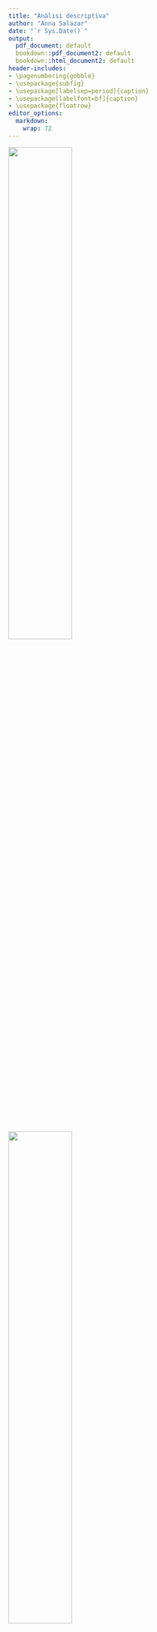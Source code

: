 ```yaml
---
title: "Anàlisi descriptiva"
author: "Anna Salazar"
date: "`r Sys.Date()`"
output:
  pdf_document: default
  bookdown::pdf_document2: default
  bookdown::html_document2: default
header-includes:
- \pagenumbering{gobble}
- \usepackage{subfig}
- \usepackage[labelsep=period]{caption}
- \usepackage[labelfont=bf]{caption}
- \usepackage{floatrow}
editor_options:
  markdown:
    wrap: 72
---
```

\vspace{130mm}

<left>
![](~/Documents/GitHub/TFG/Imatges portada/fme.png){width="50%"}
</left> <right>
![](~/Documents/GitHub/TFG/Imatges portada/UB.png){width="50%"}
</right> 
\newpage

\renewcommand{\contentsname}{Índex}
\renewcommand{\figurename}{Figura}
\renewcommand{\tablename}{Taula}
\floatsetup[table]{capposition=bottom}
\floatsetup[figure]{capposition=bottom}
\captionsetup{width=.75\textwidth}
\tableofcontents

\pagebreak

\pagenumbering{arabic}

```r
knitr::opts_chunk$set(echo = FALSE)
x <- c("bigrquery", "kableExtra", "DBI", "knitr", "dplyr", "VIM", "tidyverse", "summarytools", "reshape2", "ggplot2", "devtools", "naniar", "forcats", "sqldf", "factoextra")

lapply(x, require, character.only = TRUE)

projecte <- "level-oxygen-353005"

dades <- dbConnect(
  bigrquery::bigquery(),
  project = projecte,
  dataset = "examen_final",
  billing = projecte
)
```


# Descripció de la base de dades

```r
A <- data.frame(dbGetQuery(dades, "SELECT * FROM `level-oxygen-353005.examen_final.accident`"))
B <- data.frame(dbGetQuery(dades, "SELECT * FROM `level-oxygen-353005.examen_final.person`"))
C <- data.frame(dbGetQuery(dades, "SELECT * FROM `level-oxygen-353005.examen_final.vehicle`"))
C$HIT_RUN[C$HIT_RUN==9] <- 0 
B$MORT == 0
B$MORT[B$DOA==7 | B$DOA==8 ] <- 1 
```

Les bases de dades que seran utilitzades al llarg de l'estudi provenen de l'agència estatal de trànsit dels Estats Units i contenen tres taules, entre les quals s'hi troba un llistat d’accidents de tràfic ocorreguts al desembre de 2015 als Estats Units, juntament amb un recompte de totes les persones (conductors, passatgers o vianants) involucrades als accidents i, finalment, un inventari de tots els vehicles involucrats als accidents. 

L'enllaç a la base esmentada és el següent: 

<https://www.transportation.gov/briefing-room/traffic-fatalities-sharply-2015>


Més concretament, en cada taula es poden trobar les variables següents:

**Accident** és un llistat d’accidents de trànsit ocorreguts al desembre de 2015 als Estats Units.

| Variable           | Tipus         | Descripció                                                                                                        |
|--------------------|---------------|-------------------------------------------------------------------------------------------------------------------|
| ST_CASE            | Categòrica    | Codi de l’accident                                                                                                |
| DAY                | Categòrica    | Dia de l’accident (de l’1 al 31)                                                                                  |
| HOUR               | Numèrica      | Hora de l’accident (99 = desconeguda)                                                                             |
| MINUTE             | Numèrica      | Minut de l’accident (99 = desconegut)                                                                             |
| RUR_URB            | Categòrica    | Informació sobre la localització (1 = Rural, 2 = Urbà, 6 = Via no classificada, 8 = No registrat, 9 = Desconegut) |
| DAY_WEEK           | Categòrica    | Dia de la setmana (1 = Diumenge, 2 = Dilluns, ..., 7 = Dissabte)                                                  |
| FATALS             | Numèrica      | Nombre de ferits a l’accident                                                                                     |
| DRUNK_DR           | Numèrica      | Nombre de conductors beguts involucrats a l’accident                                                              |
: Llistat de variables de la taula Accident

**Person** és un llistat de totes les persones (conductors, passatgers o vianants) involucrades als accidents.

| Variable           | Tipus         | Descripció                                                                                                        |
|--------------------|---------------|-------------------------------------------------------------------------------------------------------------------|
| ST_CASE            | Categòrica    | Codi de l’accident al qual està involucrada la persona                                                            |
| PER_NO             | Categòrica    | Nombre de la persona dins de cada accident                                                                        |
| AGE                | Numèrica      | Edat de la persona (998 = No registrada, 999 = Desconeguda)                                                       |
| SEX                | Categòrica    | Sexe de la persona (1 = home, 2 = dona, 8 = No registrat, 9 = Desconegut)                                          |
| PER_TYP            | Categòrica    | Tipus de persona (1 = conductor, 2 = ocupant, resta de codis = altres)                                            |
| DOA                | Categòrica    | Tipus de víctima (0 = sobreviu, 7 = mort a l’accident, 8 = mort al trasllat, 9 = Desconegut)                |

: Llistat de variables de la taula Person

**Vehicle** és un llistat de tots els vehicles involucrats als accidents.


| Variable           | Tipus         | Descripció                                                                                                        |
|--------------------|---------------|-------------------------------------------------------------------------------------------------------------------|
| ST_CASE            | Categòrica    | Codi de l’accident al qual està involucrat el vehicle                                                             |
| NO_VEH             | Numèrica      | Nombre de vehicles implicats en l'accident                                                                        |
| HIT_RUN            | Categòrica    | Identificador de vehicle fugit (0 = No, 1 = Sí, 9 = Desconegut)                                                   |
| TRAV_SP            | Numèrica      | Velocitat estimada (mph) del vehicle quan va tenir l’accident (997,998 i 999 = Desconegut)                        |
| PREV_SP            | Categòrica    | Indicador d’existència de límit de velocitat permesa just abans de l’accident (997,998 i 999 = Desconegut)  |

: Llistat de variables de la taula Vehicle




## Objectius del projecte

Estudiant aquesta base de dades sobre persones que s'han vist implicades, de forma directa o indirecta, en accidents de trànsit es preten:

- Descriure els tipus d'accidents que estan registrats

- Analitzar els diferents perfils de persones que pateixen accidents de trànsit

- Desenvolupar un model de predicció que ens permeti establir el tipus de víctima que serà cada persona depenent les característiques de l'accident i els vehicles. 

- Estudiar les relacions de dependència entre variables

\pagebreak

# Lectura de les dades

A partir d'aquestes tres taules, s'extreuran dues bases de dades a partir de les quals es treballarà al llarg del projecte.

En primer lloc, es tindrà en compte la informació dels accidents. D'aquesta manera es podrà estudiar les característiques dels diferents accidents regitrats, així com es podran fer prediccions sobre els nous accidents en funció de les seves característiques. S'ha anomenat aquesta base `accident`, i està conformada per les variables següents: DAY, HOUR, MINUTE, RUR_URB, DAY_WEEK, FATALS, DRUNK_DR, NO_PER, MORTS, NO_VEHICLE, HIHAMORTS.

Les variables **MORTS**, **NO_PER**, **NO_VEHICLE** i **HIHAMORTS** han sigut creades a posteriori a partir de les taules de les que es disposava, i es defineixen a continuació:

| Variable            | Tipus         | Descripció                                                                                                      |
|---------------------|---------------|------------------------------------------------------------------------------------------------------------------|
| MORTS               | Numèrica      | Nombre de morts en l'accident                                                                                   |
| NO_PER              | Numèrica      | Nombre de persones implicades en l'accident                                                                     |
| NO_VEHICLE          | Numèrica      | Nombre de vehicles implicats en l'accident                                                                      |
| HIHAMORTS           | Categòrica    | Variable identificadora dels accidents mortals (0: no hi ha morts en l'accident, 1: hi ha morts en l'accident)|

: Llistat de variables definides a posteriori per a la taula Accidents

```r
# Nombre de persones per accident
query11 <- sqldf("SELECT DISTINCT A.ST_CASE, DAY, HOUR, MINUTE, RUR_URB, DAY_WEEK,
                                 FATALS, DRUNK_DR, COUNT(B.ST_CASE) AS NO_PER, SUM(MORT) AS MORTS
                        FROM B INNER JOIN  A 
                        ON A.ST_CASE = B.ST_CASE
                        GROUP BY A.ST_CASE, DAY, HOUR, MINUTE, RUR_URB, DAY_WEEK,
                                 FATALS, DRUNK_DR")

query11$MORTS[is.na(query11$MORTS)] <- 0

# Nombre de vehicles per accident
query12 <- sqldf("SELECT DISTINCT A.ST_CASE, DAY, HOUR, MINUTE, RUR_URB, DAY_WEEK,
                                 FATALS, DRUNK_DR, COUNT(C.ST_CASE) AS NO_VEHICLE
                        FROM C INNER JOIN  A 
                        ON A.ST_CASE = C.ST_CASE
                        GROUP BY A.ST_CASE, DAY, HOUR, MINUTE, RUR_URB, DAY_WEEK,
                                 FATALS, DRUNK_DR")


# Ajuntem l'accident amb el nombre de persones i el nombre de vehicles
accidents <- sqldf("SELECT query11.*, NO_VEHICLE
                        FROM query11 INNER JOIN  query12 
                        ON query11.ST_CASE = query12.ST_CASE")
accident <- accidents[,-1]

accident$HIHAMORTS = 0
accident$HIHAMORTS[accidents$MORTS>0] <- 1

accident <- data.frame(accident)
for(i in c(1, 4, 5, 11)) {
  accident[,i]<-as.factor(accident[,i])
}
```


D'altra banda, s'estudiarà la informació sobre les persones implicades en aquests accidents. D'aquesta manera es podrà perfilar el tipus de conductors en els casos en que hi hagi morts en l'accident, així com en els que no hi hagi. Aquesta informació també ens facilitarà l'elaboració de possibles models per predir el tipus de víctima que serà una persona involucrada en un accident de trànsit en base a les seves característiques. en aquest cas, s'ha anomenat aquesta base `persones`, i està conformada per les variables següents: DAY, HOUR, MINUTE, RUR_URB, DAY_WEEK, FATALS, DRUNK_DR, NO_PER, MORTS, NO_VEHICLE, NO_FUGITS, AGE, SEX, PERTYP i DOA.

Las variable **NO_FUGITS** ha sigut creada a posteriori a partir de les taules de les que es disposava, i es defineix a continuació:

| Variable           | Tipus         | Descripció                                                                                                        |
|--------------------|---------------|-------------------------------------------------------------------------------------------------------------------|
| NO_FUGITS          | Numèrica      | Nombre de vehicles fugits implicats en l'accident                                                                 |
: Llistat de variables definides a posteriori per a la taula Persones

```r
# Ajuntem l'accident amb els vehicles
query3 <- sqldf("SELECT accidents.*, SUM(HIT_RUN) AS NO_FUGITS
                        FROM accidents INNER JOIN  C 
                        ON accidents.ST_CASE = C.ST_CASE
                GROUP BY accidents.ST_CASE, DAY, HOUR, MINUTE, RUR_URB, DAY_WEEK,
                                 FATALS, DRUNK_DR
                HAVING HIT_RUN <> 9")

# Ajuntem l'accident amb les persones
query4 <- sqldf("SELECT query3.*, AGE, SEX, PER_TYP, DOA
                        FROM query3 INNER JOIN  B 
                        ON query3.ST_CASE = B.ST_CASE")
persones <- query4[,-1]
n <- nrow(persones)
persones <- data.frame(persones)
for(i in c(1, 4, 5, 13, 14, 15)) {
  persones[,i]<-as.factor(persones[,i])
}
```


# Preprocessament

La base de dades d'accidents està formada per `r nrow(accident)` casos (accidents) i `r ncol(accident)` variables. En canvi, la base de dades de persones la conformen `r nrow(persones)` individus (files) i `r ncol(persones)` variables (columnes).

Les variables que tenim són DAY, HOUR, MINUTE, RUR_URB, DAY_WEEK, FATALS, DRUNK_DR, NO_PER, MORTS, NO_VEHICLE, HIHAMORTS, NO_FUGITS, AGE, SEX, PERTYP i DOA.

## Missings

Per a poder tractar les dades mancants de la base de dades, en primer lloc haurem de tranformar-les, ja que les variables que presenten dades mancants les tenen codificades.

En el cas de les variables numèriques amb *missings*, que són l'edat (AGE), l'hora (HOUR), el minut (MINUTE) i la velocitat estimada del vehicle quan va tenir l'accident (TRAV_SP), les codificacions per aquestes dades són 99, 997, 998 o 999, depenent de cada cas.

```r
# Variable AGE
persones <- persones %>% replace_with_na(replace = list(AGE = c(998, 999)))

# Variable MINUTE
persones <- persones %>% replace_with_na(replace = list(MINUTE = c(99)))
accident <- accident %>% replace_with_na(replace = list(MINUTE = c(99)))

# Variable HOUR
persones <- persones %>% replace_with_na(replace = list(HOUR = c(98, 99)))
accident <- accident %>% replace_with_na(replace = list(HOUR = c(98, 99)))
```

Un cop transformades aquestes dades, podem visualitzar a la taula següent els *missings* per cada variable numèrica, tant en terme absolut com relatiu. A la taula següent s'hi poden trobar les variables de les bases de dades d'accidents i de persones, respectivament, juntament amb el nombre de dades mancants que presenten, i el tant per cent que aquestes suposen al total de la informació de la variable.

```r
propmiss <- function(dataframe) lapply(dataframe,function(x) data.frame(na = sum(is.na(x)),
                    n = length(x),  propNA = round(sum(is.na(x))/length(x),4) * 100))

missingsa <- propmiss(accident)
missingsa <- do.call(rbind.data.frame, missingsa)
missingsa <- missingsa[,-2]
colnames(missingsa) <- c("NA","Percentatge de NA")

missingsp <- propmiss(persones)
missingsp <- do.call(rbind.data.frame, missingsp)
missingsp <- missingsp[,-2]
colnames(missingsp) <- c("NA","Percentatge de NA")


knitr::kables(
  list(
    knitr::kable(missingsa), 
    knitr::kable(missingsp)), 
  caption = "Percentatge de missings per variable", format="latex")
```

Tal i com es pot observar, a la base de dades d'accidents s'hi troben *missings* per a les variables `HOUR` i `MINUTES`, mentre que per a la base de dades de persones, s'hi troben missings per a les variables `HOUR`, `MINUTES` i `AGE`. En ambdós casos, totes les variables són numèriques i, per aquest motiu es pot usar l'algoritme KNN per a la imputació de valors a les dades mancants.

*K-nearest neighbors* (KNN) és un tipus d'algoritme d'aprenentatge supervisat que s'utilitza tant per a la regressió com per a la classificació. La seva funció és intentar predir la classe correcta per a unes dades de prova (que, en el nostre cas, seran les variables que presenten dades mancants) en base a la seva similitut amb altres mostres de dades conegudes (en el nostre cas, les variables completes). Tot això es fa assumint que les dades amb trets similars es troben juntess, i utilitza mesures de distància en el seu nucli.

```r
library(class)
fullVariables<-c(6,7,8,9,10)
aux<-accident[,fullVariables]
var_num_incompletes <- c(2,3)
for (k in var_num_incompletes){
  aux1 <- aux[!is.na(accident[,k]),]
  dim(aux1) 
  aux2 <- aux[is.na(accident[,k]),]
  dim(aux2)
  
  RefValues<- accident[!is.na(accident[,k]),k]
  
  knn.values = knn(aux1,aux2,RefValues)   
  accident[is.na(accident[,k]),k] = as.numeric(as.character(knn.values))
  fullVariables<-c(fullVariables, k)
  aux<-accident[,fullVariables]
}
```

```r
library(class)
fullVariables<-c(6,7,8,9,10,11)
aux<-persones[,fullVariables]
var_num_incompletes <- c(2,3,12)
for (k in var_num_incompletes){
  aux1 <- aux[!is.na(persones[,k]),]
  dim(aux1) 
  aux2 <- aux[is.na(persones[,k]),]
  dim(aux2)
  
  RefValues<- persones[!is.na(persones[,k]),k]
  
  knn.values = knn(aux1,aux2,RefValues)   
  persones[is.na(persones[,k]),k] = as.numeric(as.character(knn.values))
  fullVariables<-c(fullVariables, k)
  aux<-persones[,fullVariables]
}
```

Un cop s'ha aplicat l'algoritme per a les variables corresponents, es pot veure, a continuació, com cap de les dues bases de dades presenta cap missing a les variables conflictives.

Recordem que la taula mostra les bases de dades d'accidents i de les persones implicades en els accidents, respectivament:

```r

propmiss <- function(dataframe) lapply(dataframe,function(x) data.frame(na = sum(is.na(x)),
                    n = length(x),  propNA = round(sum(is.na(x))/length(x),4) * 100))

missingsa <- propmiss(accident[,c(2,3)])
missingsa <- do.call(rbind.data.frame, missingsa)
missingsa <- missingsa[,-2]
colnames(missingsa) <- c("NA","Percentatge de NA")

missingsp <- propmiss(persones[c(2,3,12)])
missingsp <- do.call(rbind.data.frame, missingsp)
missingsp <- missingsp[,-2]
colnames(missingsp) <- c("NA","Percentatge de NA")

knitr::kables(
  list(
    knitr::kable(
           missingsa), 
    knitr::kable(
           missingsp)
    ), 
  caption = "Percentatge de missings per variable després del KNN", format="latex") %>%
  kable_styling(latex_options = "HOLD_position")

```

\pagebreak

## Outliers

```r
descriptiva <- function(X, nom,dades){
  if (!(is.numeric(X) || class(X) == "Date")){ 
    frecs <- table(as.factor(X), useNA = "no"); proportions <- frecs/n
    dataf <- data.frame(x = levels(as.factor(X)), y = frecs)
    par(mfrow=c(1,2))
    print(ggplot(dataf, aes(x = "", y = frecs, fill = x)) + 
            geom_bar(stat = "identity", width = 1) + 
            scale_y_continuous(expand = c(0,0)) + coord_polar("y", start = 0) +
            scale_fill_brewer(palette = "YlGnBu") +
            theme_minimal())
    print(ggplot(dataf, aes(x = x, y=frecs)) + geom_bar(stat = "identity", 
          color = "#1d91c0", fill = "#1d91c0") + 
            scale_y_continuous(expand = c(0,0)) + theme_void())
    x <- data.frame(X)
    colnames(x) <- nom
    st_options(plain.ascii  = FALSE,  headings = FALSE, footnote = NA,
          style = 'grid', dfSummary.varnumbers = FALSE,
          dfSummary.valid.col = FALSE, tmp.img.dir  = "img", round.digits = 3,
          dfSummary.silent = TRUE, dfSummary.graph.col= FALSE)
    dfSummary(x) 

   }else{
      par(mfrow=c(1,2))
      print(ggplot(dades, aes(x = X)) + geom_bar(col = "#1d91c0", fill = 
      "#1d91c0") + theme_minimal())
#      print(ggplot(dades, aes(y = X)) + geom_boxplot(col = "#1d91c0", outlier.colour="red", outlier.shape=8,
#       outlier.size=4) + theme_minimal())
       a <- descr(X, transpose = TRUE, stats = c("N.Valid", "min", "q1", "med", 
                 "mean", "sd", "q3", "max", "iqr"), style = "rmarkdown", justify 
                 = "center")
       rownames(a) <- NULL
       kable(a, caption = paste("Resum numèric de la variable", nom), 
             format = "latex", position = "h!")
   }
}
```

Pel que fa a les dades atípiques, en destaca el nombre de persones implicades a l'accident. Més específicament, hi ha un cas en que 53 persones estan involucrades en un accident. A priori, res ens fa pensar que aquesta dada, tot i ser atípica, sigui certa. Això no obstant, a l'hora de la segmentació les dades es podrien veure afectades per aquest valor, ja que alguns algoritmes són molt sensibles a les dades atípiques.

A la següent figura es representa la variable nombre de persones (NO_PER), on es poden identificar de forma clara aquests valors atípics:

```r
#par(mfrow=c(1,2))
descriptiva(persones[,8], "Nombre de persones", dades = persones)
```

Per tal d'assegurar-nos que aquesta dada no afecta al nostre anàlisi, i tenint en compte que disposem d'una base de dades molt gran, treurem aquests casos d'ambdues bases de dades.

```r
persones <- persones[persones[,8] != 53,] 
accident <- accident[accident[,8] != 53,]
```

```r
#par(mfrow=c(1,2))
descriptiva(persones[,8], "Nombre de persones", dades = persones)
```


## Categoritzar

En el cas de les dades mancants que es troben en variables categòriques, el que es farà serà factoritzar-les i, seguidament, definir els nivells que presenta el factor. Així, per exemple, la variable **PER_TYP** presenta $8$ nivells que s'han d'agrupar en $3$ (*Conductor*, *Ocupant* i *Altres*). 

A continuació es mostren els canvis realitzats a algunes de les variables categòriques de la base de dades:

**PER_TYP**: Tipus de persona (1 = conductor, 2 = ocupant, resta de codis = altres).

```r
persones$PER_TYP <- as.factor(persones$PER_TYP)
ab <- levels(persones$PER_TYP)

levels(persones$PER_TYP) <- c("Conductor", "Ocupant", "Altres", "Altres", "Altres", 
                        "Altres", "Altres", "Altres")
de <- levels(persones$PER_TYP)
```

- Abans: `r ab`

- Després: `r de`

**DAY_WEEK**: Dia de la setmana (1 = Diumenge, 2 = Dilluns, . . . , 7 = Dissabte).

```r
persones$DAY_WEEK <- as.factor(persones$DAY_WEEK)
ab <- levels(persones$DAY_WEEK)

levels(persones$DAY_WEEK) <- c("Diumenge", "Dilluns", "Dimarts", "Dimecres", "Dijous",
                         "Divendres", "Dissabte")

accident$DAY_WEEK <- as.factor(accident$DAY_WEEK)
levels(accident$DAY_WEEK) <- c("Diumenge", "Dilluns", "Dimarts", "Dimecres", "Dijous",
                         "Divendres", "Dissabte")

de <- levels(persones$DAY_WEEK)
```

- Abans: `r ab`

- Després: `r de`

**SEX**: Sexe de la persona (1 = home, 2 = dona, 8 = No registrat, 9 = Desconegut).

```r
persones$SEX <- as.factor(persones$SEX)
ab <- levels(persones$SEX)

levels(persones$SEX) <- c("Home", "Dona", "Desconegut", "Desconegut")
de <- levels(persones$SEX)
```

- Abans: `r ab`

- Després: `r de`

Per la variable variable `SEX` hi ha una categoria anomenada "Desconegut", que representa aquelles persones de les quals no tenim informació del seu sexe. Com aquesta categoria no ens aporta informació d'utilitat a l'hora de realitzar l'estudi ni per a relitzar models predictius, prescindirem dels individus que corresponguin aquesta categoria per a realitzar el nostre anàlisi.

```r
persones <- persones[persones$SEX != "Desconegut",] 
persones$SEX <- droplevels(persones$SEX)
```

**RUR_URB**: Informació sobre la localització (1 = Rural, 2 = Urbà, 6 = Via no classificada, 8 = No registrat, 9 = Desconegut). 

```r
persones$RUR_URB <- as.factor(persones$RUR_URB)
accident$RUR_URB <- as.factor(accident$RUR_URB)
ab <- levels(persones$RUR_URB)

levels(persones$RUR_URB) <- c("Rural", "Urbà", "Desconegut", 
                        "Desconegut", "Desconegut")
levels(accident$RUR_URB) <- c("Rural", "Urbà", "Desconegut", 
                        "Desconegut", "Desconegut")

de <- levels(persones$RUR_URB)
```

- Abans: `r ab`

- Després: `r de`

**HI HA MORTS**: Variable identificadora dels accidents mortals (0: no hi ha morts en l'accident, 1: hi ha morts en l'accident).

```r
accident$HIHAMORTS <- as.factor(accident$HIHAMORTS)
ab <- levels(accident$HIHAMORTS)

levels(accident$HIHAMORTS) <- c("No", "Sí")

de <- levels(accident$HIHAMORTS)
```

- Abans: `r ab`

- Després: `r de`

**DOA**: Tipus de víctima (0 = sobreviu, 7 = mort a l’accident, 8 = mort al trasllat, 9 = Desconegut)

```r
persones$DOA <- as.factor(persones$DOA)
ab <- levels(persones$DOA)

levels(persones$DOA) <- c("Sobreviu", "Mor", "Mor", "Desconegut")

de <- levels(persones$DOA)
```

- Abans: `r ab`

- Després: `r de`

Per aquesta última variable, `DOA`, hi ha una categoria anomenada "Desconegut", que representa aquelles persones que no se sap si sobreviuen a l'accident o no. Ja que en aquest estudi el fet de sobreviure o no a l'accident és de gran interès, i aquesta categoria  no ens aporta informació útil, prescindirem dels individus enmarcats en aquesta categoria per a realitzar el nostre anàlisi.

```r
persones <- persones[persones$DOA != "Desconegut",] 
persones$DOA <- droplevels(persones$DOA)
```


```r
lev <- c("1", "2", "3", "4", "5", "6", "7", "8", "9", "10", "11", "12", "13", 
         "14", "15", "16", "17", "18", "19", "20", "21", "22", "23", "24", "25",
         "26", "27", "28", "29", "30", "31")
persones$DAY <- factor(persones$DAY, levels = lev)
accident$DAY <- factor(accident$DAY, levels = lev)
```

Per últim, es crearan dues variables noves a partir de `HOURS` i `DAY`, que ja són presents a ambdós conjunts de dades. Aquest pas es realitza perquè les variables `HOURS` i `DAY` tenen un rang de valors molt elevat que ens aporta poca informació. 

**HOURS_agrupat**

En el cas de la variable `HOURS`, es tindrà en compte que, comunament, es considera que el dia està format per 5 intervals de temps segons la posició del sol. Aquest són la matinada (de les 0 a les 5 h incloses), el matí (de les 6 a les 11 h incloses), el migdia (de les 12 a les 14 h incloses), la tarda (de les 15 a les 19 h incloses) i la nit (de les 20 a les 23 h incloses). S'han fet servir aquests intervals per definir la nova variable `HOURS_agrupat`

```r
accident$HOUR_agrupat<- as.factor(accident$HOUR)
ab <- levels(accident$HOUR_agrupat)

levels(accident$HOUR_agrupat) <- c("Matinada","Matinada","Matinada", "Matinada", "Matinada", "Matinada", "Matí", "Matí", "Matí", "Matí", "Matí", "Matí", "Migdia", "Migdia","Migdia","Tarda","Tarda","Tarda","Tarda","Tarda", "Nit", "Nit", "Nit", "Nit", "Nit")
de <- levels(accident$HOUR_agrupat)

persones$HOUR_agrupat <- as.factor(persones$HOUR)
levels(persones$HOUR_agrupat) <- c("Matinada","Matinada","Matinada", "Matinada", "Matinada", "Matinada", "Matí", "Matí", "Matí", "Matí", "Matí", "Matí", "Migdia", "Migdia","Migdia","Tarda","Tarda","Tarda","Tarda","Tarda", "Nit", "Nit", "Nit", "Nit", "Nit")
```

- Abans: `r ab`

- Després: `r de`


**SETMANA**

Pel que fa a la variable `SETMANA`, s'han definit les setmanes del mes en que es va realitzar el seguiment que presenten les dades. S'ha considerat el primer dia de la setmana el dilluns i l'últim el diumenge, tenint en compte que el dia 1 del mes era un dimarts. Per aquest motiu les setmanes 1 i 5 són les més curtes, especialment la cinquena, ja que el dia 31 va caure en dijous.

```r
accident$SETMANA <- accident$DAY
ab <- levels(accident$SETMANA)

levels(accident$SETMANA) <- c("Setmana 1", "Setmana 1", "Setmana 1", "Setmana 1", "Setmana 1", "Setmana 1", "Setmana 2", "Setmana 2", "Setmana 2", "Setmana 2", "Setmana 2", "Setmana 2", "Setmana 2", "Setmana 3", "Setmana 3", "Setmana 3", "Setmana 3", "Setmana 3", "Setmana 3", "Setmana 3", "Setmana 4", "Setmana 4", "Setmana 4", "Setmana 4", "Setmana 4", "Setmana 4", "Setmana 4", "Setmana 5", "Setmana 5", "Setmana 5", "Setmana 5")
de <- levels(accident$SETMANA)

persones$SETMANA <- persones$DAY
levels(persones$SETMANA) <- c("Setmana 1", "Setmana 1", "Setmana 1", "Setmana 1", "Setmana 1", "Setmana 1", "Setmana 2", "Setmana 2", "Setmana 2", "Setmana 2", "Setmana 2", "Setmana 2", "Setmana 2", "Setmana 3", "Setmana 3", "Setmana 3", "Setmana 3", "Setmana 3", "Setmana 3", "Setmana 3", "Setmana 4", "Setmana 4", "Setmana 4", "Setmana 4", "Setmana 4", "Setmana 4", "Setmana 4", "Setmana 5", "Setmana 5", "Setmana 5", "Setmana 5")
```

- Abans: `r ab`

- Després: `r de`


## Variable resposta

Per últim, definirem les variables resposta per a cada base de dades, és a dir, aquelles característiques que ens interessa poder predir tant en els futurs accidents com en les pròximes persones que es vegin involucrades en aquests.

Per una banda, és d'interès classificar els accidents segons si aquests han ocasionat morts o bé no ha sigut el cas. D'aquesta manera, es podria crear un model de predicció que permeti establir si un accident serà mortal o no en el futur en funció de les característiques que presenti.

Per tant, la variable d'interès és `HIHAMORTS`, que es mostra a la següent figura.

```r
par(mfrow=c(1,2))
descriptiva(accident[,11], "Hi ha morts", dades = persones)
```

\pagebreak

Seguint aquesta línia, serà també de gran importància el tipus de víctima que esdevindran cadascuna de les persones implicades en un accident. En aquest cas, la variable d'interès serà `DOA`, de la qual es pot trobar un breu anàlisi descriptiu a la figuara següent.

```r
par(mfrow=c(1,2))
descriptiva(persones[,15], "Tipus de víctima", dades = persones)
```


```r
write.csv(accident,"/Users/annasalazar/Documents/accidents_bd.csv", row.names = FALSE)
write.csv(persones,"/Users/annasalazar/Documents/persones_bd.csv", row.names = FALSE)
```


\pagebreak

# Anàlisi descriptiva univariant

## Variables numèriques 

### Variables vinculades als accidents

| Variable            | Tipus         | Descripció                                                                                                      |
|---------------------|---------------|------------------------------------------------------------------------------------------------------------------|
| HOUR               | Numèrica      | Hora de l’accident (99 = desconeguda)                                                                             |
| MINUTE             | Numèrica      | Minut de l’accident (99 = desconegut)                                                                             |
| FATALS             | Numèrica      | Nombre de ferits a l’accident                                                                                     |
| DRUNK_DR           | Numèrica      | Nombre de conductors beguts involucrats a l’accident                                                              |
| MORTS               | Numèrica      | Nombre de morts en l'accident                                                                                   |
| NO_PER              | Numèrica      | Nombre de persones implicades en l'accident                                                                     |
| NO_VEHICLE          | Numèrica      | Nombre de vehicles implicats en l'accident                                                                      |

: Variables numèriques vinculades als accidents


```r
a1 <- descr(accident$HOUR, transpose = TRUE, stats = c("N.Valid", "min", "q1", "med", "mean", "sd", "q3", "max", "iqr"), style = "rmarkdown", justify = "center")
rownames(a1) <- NULL

a2 <- descr(accident$MINUTE, transpose = TRUE, stats = c("N.Valid", "min", "q1", "med", "mean", "sd", "q3", "max",
                                                       "iqr"), style = "rmarkdown", justify = "center")
rownames(a2) <- NULL

a3 <- descr(accident$FATALS, transpose = TRUE, stats = c("N.Valid", "min", "q1", "med", "mean", "sd", "q3", "max",
                                                       "iqr"), style = "rmarkdown", justify = "center")
rownames(a3) <- NULL

a4 <- descr(accident$DRUNK_DR, transpose = TRUE, stats =  c("N.Valid", "min", "q1", "med", "mean", "sd", "q3", 
                                                        "max", "iqr"), style = "rmarkdown", justify = "center")
rownames(a4) <- NULL

a5 <- descr(accident$MORTS, transpose = TRUE, stats = c("N.Valid", "min", "q1", "med", "mean", "sd", "q3", 
                                                       "max", "iqr"), style = "rmarkdown", justify = "center")
rownames(a5) <- NULL

a6 <- descr(accident$NO_PER, transpose = TRUE, stats = c("N.Valid", "min", "q1", "med", "mean", "sd", "q3", "max",
                                                       "iqr"), style = "rmarkdown", justify = "center")
rownames(a6) <- NULL

a7 <- descr(accident$NO_VEHICLE, transpose = TRUE, stats = 
             c("N.Valid", "min", "q1", "med", "mean", "sd", "q3", "max", "iqr"),
           style = "rmarkdown", justify = "center")
rownames(a7) <- NULL

a <- rbind(a1,a2,a3,a4,a5,a6,a7)
Variable <- c("HOUR", "MINUTE", "FATALS", "DRUNK_DR", "NO_PER", "MORTS", "NO_VEHICLE")
a <- cbind(Variable,a)
kable(a, caption = "Resum de les variables numèriques vinculades als accidents", 
             format = "latex", position = "h!")
```

Per a comprobar que les dades són correctes i que les dades s'han tractat bé en termes de *missings* i *outliers*, farem ús del resum numèric de cada variable que es mostra a la taula superior (taula 13). 

Les variables `HOUR`i `MINUTE` prenen valors entre 0 i 23 i entre 0 i 59 respectivament, els quals són rangs esperats i no donen peu a cap dada atípica en la seva distribució. A la tercera fila de la taula es troba el nombre de ferits a l'accident, `FATALS`, que senyala que no hi ha cap accidents en què no hi hagi, com a mínim, un ferit. També veiem com el nombre màxim que ferits és 5, però en termes generals i en base als quartils 1 i 2 i la mitjana s'observa que la gran majoria dels accidents només presenten una persona ferida. Així mateix, pel que fa al nombre de conductors beguts involucrats a l'accident, `DRUNK_DR`, no involucren a cap conductor begut, és a dir, aquesta variable pren el valor 0 en la majoria dels casos (el 75\% com a mínim, com indica el tercer quartil). Això no obstant, hi ha casos en que hi ha fins a 2 conductors beguts involucrats en un mateix accident. 

-Mirar variables NO_PER i MORTS-

Per últim, en tots els accidents de trànsit hi ha un mínim d'un vehicle, i així ho mostra la variable `NO_VEHICLE`. L'accident amb més vehicles implicats en té 6.

En quant als *missings*, la primera columna de la taula és un recompte dels casos vàlids per a cada variable, és a dir, aquells que no presenten valors mancants per a aquella variable concreta. Es pot comprobar com el mètode de imputació s'ha realitzat correctament, perquè totes les variables presenten el mateix recompte de casos vàlids, que coincideix amb el nombre d'accidents total a la base de dades.

### Variables vinculades a les persones

| Variable            | Tipus         | Descripció                                                                                                      |
|---------------------|---------------|------------------------------------------------------------------------------------------------------------------|
| HOUR                | Numèrica      | Hora de l’accident (99 = desconeguda)                                                                            |
| MINUTE              | Numèrica      | Minut de l’accident                                                                                              |
| FATALS              | Numèrica      | Nombre de ferits a l’accident                                                                                    |
| DRUNK_DR            | Numèrica      | Nombre de conductors beguts involucrats a l’accident                                                              |
| MORTS               | Numèrica      | Nombre de morts en l'accident                                                                                    |
| NO_PER              | Numèrica      | Nombre de persones implicades en l'accident                                                                      |
| NO_VEHICLE          | Numèrica      | Nombre de vehicles implicats en l'accident                                                                       |
| NO_FUGITS           | Numèrica      | Nombre de vehicles fugits implicats en l'accident                                                                |
| AGE                 | Numèrica       | Edat de la persona                                                                                              |

: Variables numèriques vinculades a les persones
       
```r
a1 <- descr(persones$HOUR, transpose = TRUE, stats = c("N.Valid", "min", "q1", "med", "mean", "sd", "q3", "max", "iqr"), style = "rmarkdown", justify = "center")
rownames(a1) <- NULL

a2 <- descr(persones$MINUTE, transpose = TRUE, stats = c("N.Valid", "min", "q1", "med", "mean", "sd", "q3", "max",
                                                       "iqr"), style = "rmarkdown", justify = "center")
rownames(a2) <- NULL

a3 <- descr(persones$FATALS, transpose = TRUE, stats = c("N.Valid", "min", "q1", "med", "mean", "sd", "q3", "max",
                                                       "iqr"), style = "rmarkdown", justify = "center")
rownames(a3) <- NULL

a4 <- descr(persones$DRUNK_DR, transpose = TRUE, stats =  c("N.Valid", "min", "q1", "med", "mean", "sd", "q3", 
                                                        "max", "iqr"), style = "rmarkdown", justify = "center")
rownames(a4) <- NULL

a5 <- descr(persones$MORTS, transpose = TRUE, stats = c("N.Valid", "min", "q1", "med", "mean", "sd", "q3", 
                                                       "max", "iqr"), style = "rmarkdown", justify = "center")
rownames(a5) <- NULL

a6 <- descr(persones$NO_PER, transpose = TRUE, stats = c("N.Valid", "min", "q1", "med", "mean", "sd", "q3", "max",
                                                       "iqr"), style = "rmarkdown", justify = "center")
rownames(a6) <- NULL

a7 <- descr(persones$NO_VEHICLE, transpose = TRUE, stats = 
             c("N.Valid", "min", "q1", "med", "mean", "sd", "q3", "max", "iqr"),
           style = "rmarkdown", justify = "center")
rownames(a7) <- NULL

a8 <- descr(persones$NO_FUGITS, transpose = TRUE, stats = c("N.Valid", "min", "q1", 
                                                        "med", "mean", "sd", "q3", 
                                                        "max", "iqr"),
           style = "rmarkdown", justify = "center")
rownames(a8) <- NULL

a9 <- descr(persones$AGE, transpose = TRUE, stats = c("N.Valid", "min", "q1", 
                                                        "med", "mean", "sd", 
                                                        "q3", "max", "iqr"),
           style = "rmarkdown", justify = "center")
rownames(a9) <- NULL

a <- rbind(a1, a2, a3, a4, a5, a6, a7, a8, a9)
variable <- c("HOUR", "MINUTE", "FATALS", "DRUNK_DR", "NO_PER", "MORTS", "NO_VEHICLE", "NO_FUGITS", "EDAT")
a <- cbind(variable,a)
kable(a, caption = "Resum de les variables numèriques vinculades a les persones", 
             format = "latex", position = "h!")
```

En quant a les variables vinculades a les persones, només varien les variables `NO_FUGITS` i `EDAT` respecte a la taula anterior. De fet, la distribució de les variables `HOUR`, `MINUTE`, `FATALS`, `DRUNK_DR`, `NO_PER`, `MORTS` i `NO_VEHICLE` no presenta canvis rellevants respecte a la distribució que es troba a la taula anterior. No es troba cap cas de dada atípica ni cap dada mancant per aquestes variables. Per aquest motiu, ens centrarem ara en els resums de les variables `NO_FUGITS` i `EDAT`.

Pel que fa al nombre de vehicles fugits a l'accident, el tercer quartil indica que al 75\% dels casos no hi ha cap vehicle fugit, i si en fixem en el valor màxim que pren aquesta variable, el cas amb més vehicles fugits en presenta 3. Finalment, en quant a l'edat de les persones, el rang de valors va des de 0 a 98 anys, és a dir, en alguns accidents hi ha implicats nadons, i en d'altres persones de mitjana edat. 

Novament, ens trobem amb que la primera columna de la taula és un recompte dels casos vàlids per a cada variable, és a dir, aquells que no presenten valors mancants per a aquella variable concreta. Es pot comprobar com el mètode de imputació s'ha realitzat correctament, perquè totes les variables presenten el mateix recompte de casos vàlids, que coincideix amb el nombre d'accidents total a la base de dades.

\pagebreak


## Variables categòriques

### Variables vinculades als accidents

**DAY**: Dia de l’accident (de l’1 al 31). Tipus de variable: `r class(persones$DAY)`

```r
st_options(plain.ascii  = FALSE,  headings = FALSE, footnote = NA,
          style = 'grid', dfSummary.varnumbers = FALSE,
          dfSummary.valid.col = TRUE, tmp.img.dir  = "img", round.digits = 3,
          dfSummary.silent = TRUE, dfSummary.graph.col= FALSE)
dfSummary(accident[,1]) 
```

**RUR_URB**: Informació sobre la localització (1 = Rural, 2 = Urbà, 6 = Via no classificada, 8 = No registrat, 9 = Desconegut). Tipus de variable: `r class(persones$RUR_URB)`

```r
st_options(plain.ascii  = FALSE,  headings = FALSE, footnote = NA,
          style = 'grid', dfSummary.varnumbers = FALSE,
          dfSummary.valid.col = TRUE, tmp.img.dir  = "img", round.digits = 3,
          dfSummary.silent = TRUE, dfSummary.graph.col= FALSE)
dfSummary(accident[,4]) 
```

**DAY_WEEK**: Dia de la setmana (1 = Diumenge, 2 = Dilluns, . . . , 7 = Dissabte). Tipus de variable: `r class(persones$DAY_WEEK)`

```r
st_options(plain.ascii  = FALSE,  headings = FALSE, footnote = NA,
          style = 'grid', dfSummary.varnumbers = FALSE,
          dfSummary.valid.col = TRUE, tmp.img.dir  = "img", round.digits = 3,
          dfSummary.silent = TRUE, dfSummary.graph.col= FALSE)
dfSummary(accident[,5]) 
```

**HIHAMORTS**:

```r
st_options(plain.ascii  = FALSE,  headings = FALSE, footnote = NA,
          style = 'grid', dfSummary.varnumbers = FALSE,
          dfSummary.valid.col = TRUE, tmp.img.dir  = "img", round.digits = 3,
          dfSummary.silent = TRUE, dfSummary.graph.col= FALSE)
dfSummary(accident[,11]) 
```

### Variables vinculades a les persones

**SEX**: Sexe de la persona (1 = home, 2 = dona, 8 = No registrat, 9 = Desconegut). Tipus de variable: `r class(persones$SEX)`

```r
st_options(plain.ascii  = FALSE,  headings = FALSE, footnote = NA,
          style = 'grid', dfSummary.varnumbers = FALSE,
          dfSummary.valid.col = TRUE, tmp.img.dir  = "img", round.digits = 3,
          dfSummary.silent = TRUE, dfSummary.graph.col= FALSE)
dfSummary(persones[,13]) 
```

**PER_TYP**: Tipus de persona (1 = conductor, 2 = ocupant, resta de codis = altres). Tipus de variable: `r class(persones$PER_TYP)`

```r
st_options(plain.ascii  = FALSE,  headings = FALSE, footnote = NA,
          style = 'grid', dfSummary.varnumbers = FALSE,
          dfSummary.valid.col = TRUE, tmp.img.dir  = "img", round.digits = 3,
          dfSummary.silent = TRUE, dfSummary.graph.col= FALSE)
dfSummary(persones[,14]) 
```

**DOA**: Tipus de víctima (0 = sobreviu, 7 = mort a l’accident, 8 = mort al trasllat, 9 = Desconegut). Tipus de variable: `r class(persones$DOA)` 

```r
st_options(plain.ascii  = FALSE,  headings = FALSE, footnote = NA,
          style = 'grid', dfSummary.varnumbers = FALSE,
          dfSummary.valid.col = TRUE, tmp.img.dir  = "img", round.digits = 3,
          dfSummary.silent = TRUE, dfSummary.graph.col= FALSE)
dfSummary(persones[, 15]) 
```

\pagebreak


# Anàlisi descriptiva bivariant

Per acabar l'anàlisi descriptiva de les dades, s'estudiarà la relació que existeix entre diferents parells de variables. Aquest tipus d'anàlisi ajudarà a esbrinar si existeix una associació entre les variables i, en cas afirmatiu, quina és la força d'aquesta.

Per a la visualització d'aquestes relacions entre variables s'ha fet d'ús d'una plataforma de Google anomenada [Data Studio](https://datastudio.google.com/overview). Aquesta permet convertir les dades en panells o informes complets, fàcils de llegir i de compartir i totalment personalitzables. Algunes de les seves funcionalitats són:

- Descriure les dades amb gràfiques, que inclouen gràfics de línies, de barres i circulars, mapes geogràfics, gràfics d'àrea i de bombolles, taules de dades dinàmiques i molt més.
- Permet que els informes siguin interactius amb filtres de visualització.
- Inclou enllaços i imatges en les quals es pot clicar per crear catàlegs de productes, biblioteques de vídeo i altres continguts amb hipervincles.
- Facilita l'anotació i descripció dels informes amb text i imatges.

A més de presentar totes aquestes característiques, amb Data Studio es poden elaborar fàcilment informes sobre dades procedents d'una gran varietat de fonts, sense necessitat de programar. En tan sols uns instants, permet la connexió a grans conjunts de dades com els que es troben a BigQuery.

### Variables vinculades als accidents

```r
knitr::include_graphics(c("~/Documents/GitHub/TFG/Data Studio/Gràfics/Graph1.png","~/Documents/GitHub/TFG/Data Studio/Gràfics/Graph2.png"))
``` 

Pel que fa al nombre de conductors beguts segons el dia de la setmana en el qual succeeix l'accident, s'observa de forma clara a la gràfica esquerra de la figura 5 com la majoria dels conductors beguts es concentren al cap de setmana. Sembla que podria ser un patró perquè hi ha diferències notables entre la quantitat de conductor beguts a finals de la setmana, en comparació als dilluns, dimarts i dimecres. D'altra banda, si ens fixem, en aquest cas, en el nombre de morts segons el dia de la setmana, el dilluns es troba altra vegada en l'última posició, ja que és el dia en què es donen menys morts en accidents de trànsit. Paral·lelament, els últims dies de la setmana presenten un major nombre d'accidents mortals. Aquesta és la informació que presenta la gràfica dreta de la figura 5.

Si es té en compte la informació d'aquestes últimes gràfiques, es podria pensar que existeix una relació entre el nombre de conductors beguts i el nombre de ferits mortals als accidents de trànsit. S'haurà de tenir en compte aquesta hipòtesi per anàlisis posteriors de les dades.

```r
knitr::include_graphics(c("~/Documents/GitHub/TFG/Data Studio/Gràfics/Graph6.png","~/Documents/GitHub/TFG/Data Studio/Gràfics/Graph3_1.png"))
``` 

Si centrem l'atenció en les hores del dia, a la figura 6 es poden veure les freqüències absolutes quant a la quantitat de morts en els diferents moments del dia. A l'esquerra, es divideix el dia en les seves hores, i s'observa com l'hora en què es produeixen més accidents és a les 6 de la tarda. Perquè la gràfica sigui més informativa, s'han agrupat les hores segons els moments del dia per crear la gràfica de la dreta. 

En definitiva, de les dues gràfiques s'extreu que la majoria de les morts es produeixen a la tarda i a la matinada, mentre que el moment del dia on hi ha menys morts és el migdia.


### Variables vinculades a les persones

<center>

![Nombre de morts segons el nombre de conductor beguts a les diferents edats](~/Documents/GitHub/TFG/Data Studio/Gràfics/Graph12.png){width="50%"}

</center> 

Pel que fa a la informació que tenim registrada sobre les persones involucrades en els accidents, i en la línia de les anàlisis anteriors, la figura 7 presenta una gràfica que mostra una clara relació entre el nombre de conductors beguts i el nombre de morts en l'accident a les diferents edats de les persones implicades. Els punts més extrems d'aquesta gràfica (els que presenten major nombre de conductors beguts i, alhora, major nombre de morts) són les edats 22 i 23. Aquestes dades indueixen a pensar que hi ha més perill d'accidents mortals per a la gent jove a la carretera, si hi ha conductors beguts. Una altra manera d'interpretar aquesta gràfica podria ser que hi ha més conductors joves que agafen el cotxe beguts i, en conseqüència, aquest grup d'edat pateix més accidents mortals.

```r
knitr::include_graphics(c("~/Documents/GitHub/TFG/Data Studio/Gràfics/Graph8_1.png","~/Documents/GitHub/TFG/Data Studio/Gràfics/Graph11.png"))
``` 

 El nombre de vehicles fugits en els accidents de trànsit varia en funció del moment del dia en que es produeix l'accident, així com en funció de la setmana del mes. A la figura 8 es troba, a l'esquerra, la quantitat de vehicles fugits en els diferents moments del dia, i aquests es concentren sobretot a la tarda (de 15 a 19h incloses) i la matinada (de les 0 a les 5h incloses). En canvi, pel que fa a les diferents setmanes del mes es veu com la majoria de cotxes fugits es troben a la primera i la quarta setmana, i la distribució no és uniforme durant totes les setmanes del mes, com s'esperaria si no hi hagués cap relació entre ambdues variables.

<center>

![Quantitat de supervivents segons el sexe](~/Documents/GitHub/TFG/Data Studio/Gràfics/Table1.png){width="50%"}

</center> 

Pel últim, la figura 9 mostra una taula de contingència entre les variables SEX i DOA (és a dir, el sexe de la persona i el tipus de víctima, si sobreviu o no a l'accident). Aquesta taula marca com a categoria més abundant a la base de dades els homes que sobreviuen a l'accident, i com a menys abundant les dones que no sobreviuen al mateix. 

Si es considera aquesta informació de forma relativa, aproximadament el $39\%$ dels homes implicats en els accidents han siguts ferits mortals, mentre que d'entre les dones ho ha sigut aproximadament el $29\%$. S'hauria d'investigar si aquestes diferències són estadísticament significatives o, d'altra banda, no existeix relació entre el sexe i el tipus de víctima en els accidents de trànsit. 


\pagebreak

# Anàlisi per Components Principals

```r

numeriques <- which(sapply(accident, is.numeric))
dcon <- accident[, numeriques]
sapply(dcon, class)
pc1 <- prcomp(dcon, scale = TRUE)
class(pc1)
attributes(pc1)
```

La nostra base de dades depurada té un total de 7 variables numèriques. Per tant, l'anàlisi de components principals tindrà un total de 7 components. Després de realitzar els càlculs corresponents, obtenim que l'ACP de les variables numèriques és el següent:

```r
print(pc1)
```
```r
#QUIN PERCENTATGE DE INERCIA ES REPRESENTADA EN EL SUBESPAIS?
#Volem saber quantes dimensions son necesaries per representar fins el 80% de la inercia (variabilitat)
pc1$sdev
(inerProj<- pc1$sdev^2)
(totalIner<- sum(inerProj))
(pinerEix<- 100*inerProj/totalIner)
```

Sabem que cada component representa una inèrcia concreta. Ho podem veure gràficament en els següent gràfic de barres.


```r

#par(mfrow = c(1,2))

fviz_screeplot(pc1, addlabels = TRUE, ylim = c(0, 30), barfill ="#1d91c0", barcolor ="#1d91c0", ggtheme = theme_minimal())

percInerAccum <- 100*cumsum(pc1$sdev[1:dim(dcon)[2]]^2)/dim(dcon)[2]
#percInerAccum
```





Tenint en compte que la inèrcia equival a la proporció de la variabilitat de les dades, sabem que amb un 80% d'inèrcia, podem obtenir gairebé tota la informació. Fent un cop d'ull a la gràfica de la inèrcia, es pot veure que amb les 4 primeres components ja obtenim gairebé el 80% de la inèrcia, així que ens podem servir d'aquestes per al nostre anàlisi.


```r
nd = 4
print(pc1)
attributes(pc1)
pc1$rotation #components principals
```

```r
dim(pc1$x)
dim(dcon)
# Dades als nous eixos de les 5 PCA
Psi = pc1$x[,1:nd]
dim(Psi)
```

```r
iden = row.names(dcon) #Etiquetes dels individus
etiq = names(dcon) #etiquetes de les variables numeriques
ze = rep(0,length(etiq)) # WE WILL NEED THIS VECTOR AFTERWARDS FOR THE GRAPHICS
```



A continuació realitzem un gràfic de dispersió per a totes les combinacions possibles. Diferenciarem els individus, que en el nostre cas són accidents, depenent de si hi ha hagut víctimes mortals o no en aquest. 


```r


fviz_pca_ind(pc1, geom.ind = "point", 
             habillage=accident$HIHAMORTS, 
             axes = c(1, 2), 
             pointsize = 1.5) 
```

Es pot observar que les dues primeres components no aconsegueixen diferenciar de forma ambdós grups, i s'esdevenen solapaments. Això no obstant, es veu una lleugera tendència dels accidents sense víctimes mortals a situar-se a valors més elevats de la segona component, i a més baixos de la primera component. 

```r
fviz_pca_var(pc1, col.var = "cos2", 
             geom.var = "arrow", 
             labelsize = 2, 
             repel = FALSE)
```



```r
Phi = cor(dcon, Psi)
#View(Phi)
var <- get_pca_var(pc1)
var
```





## Projecció variables numèriques



En aquest gràfic es pot veure totes les variables numèriques representades en la primera i segona component.



```r
X <- Phi[, 1]
Y <- Phi[, 2]

#zooms per poder representar-los be
plot(Psi[,1],Psi[,2],type="n",xlim=c(min(X,0),max(X,0)), ylim=c(-1,1), 
     xlab = "CP1: Nombre de persones involucrades", ylab = "CP2: Condicions en què es dona l'accident")
axis(side=1, pos= 0, labels = F)
axis(side=3, pos= 0, labels = F)
axis(side=2, pos= 0, labels = F)
axis(side=4, pos= 0, labels = F)
arrows(ze, ze, X, Y, length = 0.07,col="blue")
text(X,Y,labels=etiq,col="darkblue", cex=0.7)
```

Veiem que la majoria de variables estan representades sobre l’eix horitzontal, que correspon
a la primera component. Aquestes variables són `NO_VEHICLE`, `MORTS`, `FATALS` i `NO_PERSONES`. A més, aquestes dues últimes prenen un valor de gairebé 0.8 i per tant, són les que expliquen amb més precisió la primera component. Ens fixem que totes aquestes variables tenen relació amb el nombre de persones, i per tant, a la primera component li assignarem l’etiqueta de *Nombre de persones involucrades*. Pel que fa a l’eix vertical, només hi ha dues variables que estiguin una mica relacionades amb la segona component. Aquestes són `HOUR` i `DRUNK_DR`. que prenen un valor prop del 0.5. Com que a priori, aquestes dues varaibles no tenen gaire relació l'una amb l'altra, assignarem a la segona component l'etiqueta de *Condicions en què es dona l'accident*, ja que a simple vista cap de les dues destaca sobre l'altre en la seva aportació a la segona component.

\vspace{2mm}

```r
par(mfrow = c(1,2))
fviz_contrib(pc1, choice = "var", axes = 1, caption=NULL)

fviz_contrib(pc1, choice = "var", axes = 2, caption=NULL)
```

\vspace{2mm}

En aquestes gràfiques, la línia vermella discontinua indica el valor mitjà de contribució. Per una determinada component, una variable amb una contribució major a aquest límit pot considerar-se important a l'hora de contribuir a aquesta component. A l'esquerra, es pot veure que les variables `NO_PER` i `FATALS` són les que més contribueixen a la PC1, tal i com s'havia destacat prèviament. D'altra banda, a la gràfica de la dreta destaca la variable `MORTS` com la més contribuent a la PC2.


Pel que fa als vectors (variables) de la Figura 12, ens podem fixar, també en la seva longitud i en l'angle respecte als eixos de les components principals i entre ells mateixos. 

L'angle que formen les variables `HOU` i `DRUNK_DR` respecte l'eix vertical és petit, la qual cosa ens indica que, tot i no ser les variables més contribuents, estan estretament relacionades amb la creació d'aquesta component. Paral·lelament, es pot dir el mateix de les variables `NO_PER`i `FATALS` respecte a la PC1.

Una altra lectura que se li pot fer als angles entre vectors són les correlacions que mostren entre variables. D'una banda, el nombre de persones i el nombre de vehicles presenten una correlació positiva, ja que presenten un angle prooper a zero entre elles, així com les variables `FATALS` (nombre de ferits) i `MORTS`. D'altra banda, però, també s'entreveu que les variables `MORTS` i `HOUR` estan incorrelacionades, és a dir, són independents l'una de l'altra, perquè presenten un angle de 90$^\circ$, així com les variables `NO_PER` i `NO_VEHICLE` respecte `DRUNK_DR`.

Quant a la longitud, com major sigui la llargària d'un vector relacionat amb una variable (en un rang normalitzat del 0 a l'1), major variabilitat d'aquesta variable està continguda en la representació de les dues components representades, és a dir, millor està representada la seva informació a la gràfica. En aquest cas, `NO_VEHICLE`, `NO_PER`, `FATALS` i `MORTS` són les variables millor representades per les dues primeres components.



```r
biplot(pc1, scale = 0, cex = 0.5, col = c("dodgerblue3", "deeppink3"), xlim = c(-2,14), ylim = c(-5, 6))
```

```r
# Gràfics de projecció de totes les combinacions possibles
par(mfrow=c(1,2), cex.main=0.60, cex.axis=0.65)
for(eje1 in 1:4){
  for(eje2 in (eje1 + 1):5){
    par(cex=1.5)
    plot(Psi[,1],Psi[,2],
         main="Gràfic de dispersió dels individus",
         xlab=paste0("PC",eje1," (",round(pinerEix[eje1],4),"%)"), 
         ylab=paste0("PC",eje2," (",round(pinerEix[eje2],4),"%)"),
         bty="n", col="yellow", pch=".", cex=3)
    #text(Psi[,1],Psi[,2],labels=iden, cex=0.5)
    axis(side=1, pos=0, at=seq(-60, 60, by=2), labels = F,col="red")
    axis(side=3, pos=0, at=seq(-60, 60, by=2), labels = F,col="red")
    axis(side=2, pos=0, at=seq(-60, 60, by=2), labels = F,col="red")
    axis(side=4, pos=0, at=seq(-60, 60, by=2), labels = F,col="red")
    
    }
}
```


## Projecció variables categòriques


```r
#PROJECCIO DE TOTES LES VARIABLES
#anomenem vector de categoriques
(var_categoriques <- which(sapply(accident, is.factor)))
```

També podem fer una projecció de les variables categòriques sobre aquestes components. Si en el mateix gràfic, hi afegim totes les categories de totes les variables categòriques, obtenim el següent:

```r
#all qualitative together
plot(Psi[,1], Psi[,2], type = "n", xlim = c(-0.4,0.6), ylim = c(-1, 1), 
     xlab = "CP1: Nombre de persones involucrades", ylab = "CP2: Condicions en què es dona l'accident")

axis(side=1, pos= 0, labels = F, col="cyan")
axis(side=3, pos= 0, labels = F, col="cyan")
axis(side=2, pos= 0, labels = F, col="cyan")
axis(side=4, pos= 0, labels = F, col="cyan")
#nominal qualitative variables
dcat<-c(1:6)
#divide categoricals in several graphs if joint representation saturates
#build a palette with as much colors as qualitative variables 
#colors<-c("blue","red","green","orange","darkgreen")
#alternative
colors <- rainbow(length(var_categoriques))
c <- 1
for(k in var_categoriques){
  seguentColor<-colors[c]
  varcat <- as.factor(accident[,k])
  fdic1 <- tapply(Psi[,1], varcat, mean)
  fdic2 <- tapply(Psi[,2], varcat, mean) 
  text(fdic1, fdic2, levels(varcat), col=seguentColor, cex=1, font=3)
c<-c+1
}
legend("bottomleft",names(var_categoriques)[dcat],pch=1,col=colors, cex=0.6)
```

Clarament aquest gràfic no es pot interpretar, ja que tenim tantes categories que no es poden distingir.
Per tant, el que farem serà crear un gràfic per a cada variable categòrica, a veure si així ens és més fàcil interpretar-los.

```r
col <- rainbow(length(var_categoriques))
c <- 1
for(k in var_categoriques){
  par(cex.main=1, cex.lab=1)
  plot(Psi[,1],Psi[,2],type="n",
    xlab=paste0("PC",eje1," (",round(pinerEix[eje1],4),"%)"),
    ylab=paste0("PC",eje2," (",round(pinerEix[eje2],4),"%)"),
    xlim=c(-2,2), ylim=c(-1,1),
    main="Projeccions sobre el pla factorial de variables categòriques")
  axis(side=1, pos=0, at=seq(-70, 70, by=0.5), labels = F, col="black")
  axis(side=2, pos=0, at=seq(-70, 70, by=0.5), labels = F, col="black")
  axis(side=3, pos=0, at=seq(-70, 70, by=0.5), labels = F, col="black")
  axis(side=4, pos=0, at=seq(-70, 70, by=0.5), labels = F, col="black")
  arrows(ze, ze, X, Y, length = 0.05, col=c("aquamarine3","aquamarine4"))
  text(X,Y,labels=etiq,col=c("aquamarine3","aquamarine4"), cex=1, font=3)
  
  varcat <- as.factor(accident[,k])
  fdic1 <- tapply(Psi[,1], varcat, mean)
  fdic2 <- tapply(Psi[,2], varcat, mean) 
  text(fdic1, fdic2, levels(varcat), col=seguentColor, cex=1, font=3)
  
  legend("bottomleft", legend = names(var_categoriques)[c], fill=seguentColor,
         text.font=2, cex=1, ncol=1, bty="n")
  
  c <- c+1
  
  
}
```

**Variable Dia**

```r
#scale the projected variables
#X<-fm*U[,1]
#Y<-fm*U[,2]
#represent numerical variables in background
plot(Psi[,1],Psi[,2],type="n",xlim=c(-0.4,0.4), ylim=c(-0.4,0.4), 
     xlab = "CP1: Nombre de persones involucrades", ylab = "CP2: Condicions en què es dona l'accident")
#plot(X,Y,type="none",xlim=c(min(X,0),max(X,0)))
axis(side=1, pos= 0, labels = F, col="lightblue")
axis(side=3, pos= 0, labels = F, col="lightblue")
axis(side=2, pos= 0, labels = F, col="lightblue")
axis(side=4, pos= 0, labels = F, col="lightblue")
#add projections of numerical variables in background
arrows(ze, ze, X, Y, length = 0.07,col="lightgray")
text(X,Y,labels=etiq,col="gray", cex=0.7)
#add ordinal qualitative variables. Ensure ordering is the correct
dordi<-c(1)
#levels(dd[,dordi[1]])
#reorder modalities: when required
accident[,dordi[1]] <- factor(accident[,dordi[1]], ordered=TRUE)
#levels(dd[,dordi[1]])
c<-1
col<-1
for(k in dordi){
  seguentColor<-colors[col]
  fdic1 = tapply(Psi[,1],accident[,k],mean)
  fdic2 = tapply(Psi[,2],accident[,k],mean) 
  
  #points(fdic1,fdic2,pch=16,col=seguentColor, labels=levels(dd[,k]))
  #connect modalities of qualitative variables
  lines(fdic1,fdic2,pch=16,col=seguentColor)
  text(fdic1,fdic2,labels=levels(accident[,k]),col=seguentColor, cex=0.6)
  c<-c+1
  col<-col+1
}
legend("topleft",names(accident)[dordi],pch=1,col=colors[1:length(dordi)], cex=0.6)
```

Amb la variable `Dia` veiem que les categories no formen cap patró rellevant respecte a les components. N'hi ha moltes, cosa que ens dificulta veure quines són les que expliquen millor una component o altra.

\pagebreak

**Variable Localització**

```r
#scale the projected variables
#X<-fm*U[,eje1]
#Y<-fm*U[,eje2]
#represent numerical variables in background
plot(Psi[,1],Psi[,2],type="n",xlim=c(-0.3,0.3), ylim=c(-0.2,0.2), 
     xlab = "CP1: Nombre de persones involucrades", ylab = "CP2: Condicions en què es dona l'accident")
#plot(X,Y,type="none",xlim=c(min(X,0),max(X,0)))
axis(side=1, pos= 0, labels = F, col="lightblue")
axis(side=3, pos= 0, labels = F, col="lightblue")
axis(side=2, pos= 0, labels = F, col="lightblue")
axis(side=4, pos= 0, labels = F, col="lightblue")
#add projections of numerical variables in background
arrows(ze, ze, X, Y, length = 0.07,col="lightgray")
text(X,Y,labels=etiq,col="gray", cex=0.7)
#add ordinal qualitative variables. Ensure ordering is the correct
dordi<-c(4)
#levels(dd[,dordi[1]])
#reorder modalities: when required
accident[,dordi[1]] <- factor(accident[,dordi[1]], ordered=TRUE)
#levels(dd[,dordi[1]])
c<-1
col<-1
for(k in dordi){
  seguentColor<-colors[col]
  fdic1 = tapply(Psi[,1],accident[,k],mean)
  fdic2 = tapply(Psi[,2],accident[,k],mean) 
  
  #points(fdic1,fdic2,pch=16,col=seguentColor, labels=levels(dd[,k]))
  #connect modalities of qualitative variables
  lines(fdic1,fdic2,pch=16,col=seguentColor)
  text(fdic1,fdic2,labels=levels(accident[,k]),col=seguentColor, cex=0.6)
  c<-c+1
  col<-col+1
}
legend("topleft",names(accident)[dordi],pch=1,col=colors[1:length(dordi)], cex=0.6)
``` 

Per la variable Localització (`RUR_URB`) podem veure clarament que les categories `Urbà` i `Rural` expliquen la segona component, ja que són més properes a aquesta, mentre que la categoria `Desconegut` està més lligada a la primera component.

**Variable Dia de la setmana**

```r
#scale the projected variables
#X<-fm*U[,eje1]
#Y<-fm*U[,eje2]
#represent numerical variables in background
plot(Psi[,1],Psi[,2],type="n",xlim=c(-0.2,0.2), ylim=c(-0.4,0.2), 
     xlab = "CP1: Nombre de persones involucrades", ylab = "CP2: Condicions en què es dona l'accident")
#plot(X,Y,type="none",xlim=c(min(X,0),max(X,0)))
axis(side=1, pos= 0, labels = F, col="lightblue")
axis(side=3, pos= 0, labels = F, col="lightblue")
axis(side=2, pos= 0, labels = F, col="lightblue")
axis(side=4, pos= 0, labels = F, col="lightblue")
#add projections of numerical variables in background
arrows(ze, ze, X, Y, length = 0.07,col="lightgray")
text(X,Y,labels=etiq,col="gray", cex=0.7)
#add ordinal qualitative variables. Ensure ordering is the correct
dordi<-c(5)
#levels(dd[,dordi[1]])
#reorder modalities: when required
accident[,dordi[1]] <- factor(accident[,dordi[1]], ordered=TRUE)
#levels(dd[,dordi[1]])
c<-1
col<-1
for(k in dordi){
  seguentColor<-colors[col]
  fdic1 = tapply(Psi[,1],accident[,k],mean)
  fdic2 = tapply(Psi[,2],accident[,k],mean) 
  
  #points(fdic1,fdic2,pch=16,col=seguentColor, labels=levels(dd[,k]))
  #connect modalities of qualitative variables
  lines(fdic1,fdic2,pch=16,col=seguentColor)
  text(fdic1,fdic2,labels=levels(accident[,k]),col=seguentColor, cex=0.6)
  c<-c+1
  col<-col+1
}
legend("topleft",names(accident)[dordi],pch=1,col=colors[1:length(dordi)], cex=0.6)
```

Per la variable Dia de la setmana (`DAY_WEEK`) ens trobem amb que les categories que estan millor representades per les primeres components són divendres, dissabte i diumenge, ja que presenten els vectors amb major longitud. D'entre aquestes, divendres sembla més lligada a la primera component, mentre que dissabte i diumenge contribueixen de forma semblant a ambdues components.

\pagebreak

**Variable HIHAMORTS**

```r
#scale the projected variables
#X<-fm*U[,eje1]
#Y<-fm*U[,eje2]
#represent numerical variables in background
plot(Psi[,1],Psi[,2],type="n",xlim=c(-0.7,0.5), ylim=c(-0.5,0.8), 
     xlab = "CP1: Nombre de persones involucrades", ylab = "CP2: Condicions en què es dona l'accident")
#plot(X,Y,type="none",xlim=c(min(X,0),max(X,0)))
axis(side=1, pos= 0, labels = F, col="lightblue")
axis(side=3, pos= 0, labels = F, col="lightblue")
axis(side=2, pos= 0, labels = F, col="lightblue")
axis(side=4, pos= 0, labels = F, col="lightblue")
#add projections of numerical variables in background
arrows(ze, ze, X, Y, length = 0.07,col="lightgray")
text(X,Y,labels=etiq,col="gray", cex=0.7)
#add ordinal qualitative variables. Ensure ordering is the correct
dordi<-c(11)
#levels(dd[,dordi[1]])
#reorder modalities: when required
accident[,dordi[1]] <- factor(accident[,dordi[1]], ordered=TRUE)
#levels(dd[,dordi[1]])
c<-1
col<-1
for(k in dordi){
  seguentColor<-colors[col]
  fdic1 = tapply(Psi[,1],accident[,k],mean)
  fdic2 = tapply(Psi[,2],accident[,k],mean) 
  
  #points(fdic1,fdic2,pch=16,col=seguentColor, labels=levels(dd[,k]))
  #connect modalities of qualitative variables
  lines(fdic1,fdic2,pch=16,col=seguentColor)
  text(fdic1,fdic2,labels=levels(accident[,k]),col=seguentColor, cex=0.6)
  c<-c+1
  col<-col+1
}
legend("topleft",names(accident)[dordi],pch=1,col=colors[1:length(dordi)], cex=0.6)
```

Per la variable `HIHAMORTS` tenim dues categories que presenten una correlació negativa total, és a dir, si no pertany a una categoria, pertany a l'altra, evidentment. D'entre aquestes, la categoria **NO** queda més explicada per les primeres components, i ambdues categories contribueixen de forma igualitaria en les dues components, ja que presenten aproximadament 45$^{\circ}$.


**Variable Hora grupada**

```r
#scale the projected variables
#X<-fm*U[,eje1]
#Y<-fm*U[,eje2]
#represent numerical variables in background
plot(Psi[,1],Psi[,2],type="n",xlim=c(-0.3,0.3), ylim=c(-1,1), 
     xlab = "CP1: Nombre de persones involucrades", ylab = "CP2: Condicions en què es dona l'accident")
#plot(X,Y,type="none",xlim=c(min(X,0),max(X,0)))
axis(side=1, pos= 0, labels = F, col="lightblue")
axis(side=3, pos= 0, labels = F, col="lightblue")
axis(side=2, pos= 0, labels = F, col="lightblue")
axis(side=4, pos= 0, labels = F, col="lightblue")
#add projections of numerical variables in background
arrows(ze, ze, X, Y, length = 0.07,col="lightgray")
text(X,Y,labels=etiq,col="gray", cex=0.7)
#add ordinal qualitative variables. Ensure ordering is the correct
dordi<-c(12)
#levels(dd[,dordi[1]])
#reorder modalities: when required
accident[,dordi[1]] <- factor(accident[,dordi[1]], ordered=TRUE)
#levels(dd[,dordi[1]])
c<-1
col<-1
for(k in dordi){
  seguentColor<-colors[col]
  fdic1 = tapply(Psi[,1],accident[,k],mean)
  fdic2 = tapply(Psi[,2],accident[,k],mean) 
  
  #points(fdic1,fdic2,pch=16,col=seguentColor, labels=levels(dd[,k]))
  #connect modalities of qualitative variables
  lines(fdic1,fdic2,pch=16,col=seguentColor)
  text(fdic1,fdic2,labels=levels(accident[,k]),col=seguentColor, cex=0.6)
  c<-c+1
  col<-col+1
}
legend("topleft",names(accident)[dordi],pch=1,col=colors[1:length(dordi)], cex=0.6)
```

Per la variable hora agrupada (`HOUR_agrupat`) tenim cinc categories. D'entre aquestes, els accidents que queden millor explicats per les primeres components són els que es donen a la matinada. Sembla que les categories **migdia** i **nit** estan més lligades a la primera component, mentre que **matinada** ho està a la segona. A més, la categoria que queda menys explicada és el **matí**.

\pagebreak

**Variable Setmana**

```r
#scale the projected variables
#X<-fm*U[,eje1]
#Y<-fm*U[,eje2]
#represent numerical variables in background
plot(Psi[,1],Psi[,2],type="n",xlim=c(-1,1), ylim=c(-0.2,0.2), 
     xlab = "CP1: Nombre de persones involucrades", ylab = "CP2: Condicions en què es dona l'accident")
#plot(X,Y,type="none",xlim=c(min(X,0),max(X,0)))
axis(side=1, pos= 0, labels = F, col="lightblue")
axis(side=3, pos= 0, labels = F, col="lightblue")
axis(side=2, pos= 0, labels = F, col="lightblue")
axis(side=4, pos= 0, labels = F, col="lightblue")
#add projections of numerical variables in background
arrows(ze, ze, X, Y, length = 0.07,col="lightgray")
text(X,Y,labels=etiq,col="gray", cex=0.7)
#add ordinal qualitative variables. Ensure ordering is the correct
dordi<-c(13)
#levels(dd[,dordi[1]])
#reorder modalities: when required
accident[,dordi[1]] <- factor(accident[,dordi[1]], ordered=TRUE)
#levels(dd[,dordi[1]])
c<-1
col<-1
for(k in dordi){
  seguentColor<-colors[col]
  fdic1 = tapply(Psi[,1],accident[,k],mean)
  fdic2 = tapply(Psi[,2],accident[,k],mean) 
  
  #points(fdic1,fdic2,pch=16,col=seguentColor, labels=levels(dd[,k]))
  #connect modalities of qualitative variables
  lines(fdic1,fdic2,pch=16,col=seguentColor)
  text(fdic1,fdic2,labels=levels(accident[,k]),col=seguentColor, cex=0.6)
  c<-c+1
  col<-col+1
}
legend("topleft",names(accident)[dordi],pch=1,col=colors[1:length(dordi)], cex=0.6)
```

Per la variable `Setmana` s'aprecia que cap de les categories està gaire explicada per les primeres components, ja que els vectors són de molt poca longitud, i tampoc s'entreveu cap patró destacable.



